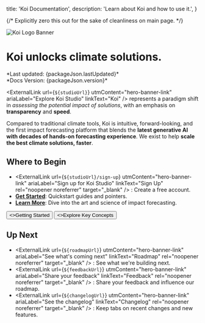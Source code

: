 
  title: 'Koi Documentation',
  description: 'Learn about Koi and how to use it.',
}

{/* Explicitly zero this out for the sake of cleanliness on main page. */}

<HeroPattern />

<Image src={koiLogoBanner} alt="Koi Logo Banner" className="mt-0 w-full" />

# Koi unlocks climate solutions.

<div className="text-sm italic">
  *Last updated: {packageJson.lastUpdated}*<br />
  *Docs Version: {packageJson.version}*
</div>

<ExternalLink
  url={`${studioUrl}`}
  utmContent="hero-banner-link"
  ariaLabel="Explore Koi Studio"
  linkText="Koi"
/> represents a paradigm shift in *assessing the potential impact of solutions*,
with an emphasis on **transparency** and **speed**.

Compared to traditional climate tools, Koi is intuitive, forward-looking, and
the first impact forecasting platform that blends the **latest generative AI
with decades of hands-on forecasting experience**. We exist to help **scale the
best climate solutions, faster**.

## Where to Begin

- <ExternalLink
    url={`${studioUrl}/sign-up`}
    utmContent="hero-banner-link"
    ariaLabel="Sign up for Koi Studio"
    linkText="Sign Up"
    rel="noopener noreferrer"
    target="_blank"
  />
  : Create a free account.
- [**Get Started**](/docs/getting-started): Quickstart guides and pointers.
- [**Learn More**](/docs/key-concepts/summary): Dive into the art and science of impact forecasting.

<div className="not-prose mb-16 mt-6 flex gap-3">
  <Button href="/docs/getting-started" arrow="right">
    <>Getting Started</>
  </Button>
  <Button href="/docs/key-concepts/summary" variant="outline">
    <>Explore Key Concepts</>
  </Button>
</div>

## Up Next
- <ExternalLink
    url={`${roadmapUrl}`}
    utmContent="hero-banner-link"
    ariaLabel="See what's coming next"
    linkText="Roadmap"
    rel="noopener noreferrer"
    target="_blank"
  />
  : See what we're building next.
- <ExternalLink
    url={`${feedbackUrl}`}
    utmContent="hero-banner-link"
    ariaLabel="Share your feedback"
    linkText="Feedback"
    rel="noopener noreferrer"
    target="_blank"
  />
  : Share your feedback and influence our roadmap.
- <ExternalLink
    url={`${changelogUrl}`}
    utmContent="hero-banner-link"
    ariaLabel="See the changelog"
    linkText="Changelog"
    rel="noopener noreferrer"
    target="_blank"
  />
  : Keep tabs on recent changes and new features.



<BuiltOnTrust />

<UsefulLinks />

<Callouts />
